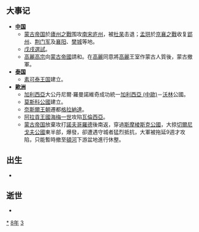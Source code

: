 {{yearTOC|1238|南宋'''[[嘉熙|嘉熙]]二年'''；大理'''[[仁壽_(大理)|仁壽]]十二年'''；越南'''[[天應政平|天應政平]]七年'''；日本'''[[嘉禎|嘉禎]]四年'''，'''[[曆仁|曆仁]]元年'''}}
== 大事记 ==
*'''[[中国|中国]]'''
**[[蒙古帝国|蒙古帝国]]於[[廬州之戰|廬州之戰]]围攻[[南宋|南宋]][[庐州|庐州]]，被[[杜杲|杜杲]]击退；[[孟珙|孟珙]]於[[京襄之戰|京襄之戰]]收复[[郢州|郢州]]、[[荆门军|荆门军]]及[[襄阳|襄阳]]、[[樊城|樊城]]等地。
**[[戊戌選試|戊戌選試]]。
**[[高麗高宗|高麗高宗]]向[[蒙古帝國|蒙古帝國]]請和。在[[王氏高麗|高麗]]同意將[[王氏高麗|高麗]]王室作蒙古人質後，蒙古撤軍。
* '''[[泰国|泰国]]'''
** [[素可泰王国|素可泰王国]]建立。
* '''[[歐洲|歐洲]]'''
**[[加利西亞_(中歐)|加利西亞]]大公丹尼爾·羅曼諾維奇成功統一[[加利西亞_(中歐)|加利西亞 (中歐)]]－[[沃林|沃林]]公國。
**[[莫斯科公國|莫斯科公國]]建立。
**[[奈斯爾王朝|奈斯爾王朝]]遷都[[格拉納達|格拉納達]]。
**[[阿拉貢王國|阿拉貢王國]][[海梅一世|海梅一世]]攻陷[[瓦倫西亞|瓦倫西亞]]。
**[[蒙古帝国|蒙古帝国]]放棄攻打[[諾夫哥羅德|諾夫哥羅德]]後南返，穿過[[斯摩棱斯克公國|斯摩棱斯克公國]]，大掠[[切爾尼戈夫公國|切爾尼戈夫公國]]東半部，爆發{{tsl|ru|Оборона Козельска|科泽尔斯克围城战}}，卻遭遇守城者猛烈抵抗，大軍被拖延9週才攻陷，只能暫時撤至[[頓河|頓河]]下游盆地進行休整。

== 出生 ==
*

== 逝世 ==
{{Wikisource year mention}}
*

[[Category:1238年|*]]
[[Category:1230年代|8年]]
[[Category:13世纪各年|3]]